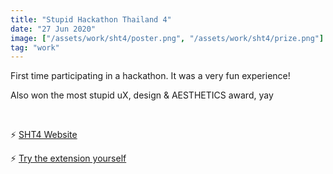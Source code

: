 ```yaml
---
title: "Stupid Hackathon Thailand 4"
date: "27 Jun 2020"
image: ["/assets/work/sht4/poster.png", "/assets/work/sht4/prize.png"]
tag: "work"
---
```


First time participating in a hackathon. It was a very fun experience!

Also won the most stupid uX, design & AESTHETICS award, yay

&nbsp;

⚡️ [SHT4 Website](https://stupid.hackathon.in.th/4/)

⚡️ [Try the extension yourself](https://github.com/QuadieZ/CSS-Destroyer-Extension)
